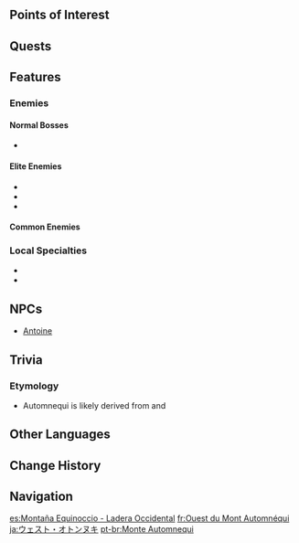 {{Location Infobox
|image        = West Slopes of Mont Automnequi.png
|type         = Subarea
|region       = Fontaine
|area         = Belleau Region
}}
{{Location Intro|description=<p>The western slopes of Mont Automnequi, a mountain in Fontaine spanning the Belleau Region and [[Morte Region]].</p>}}

==Points of Interest==
{{Locations by Category Table|type=Points of Interest}}

==Quests==
{{Quests by Category List|West Slopes of Mont Automnequi Quests|heo=1}}

==Features==
<!--
===Domains===
{{Domains by Category Gallery}}

===Exploration===
-->
===Enemies===
====Normal Bosses====
* {{Enemy|Emperor of Fire and Iron}}

====Elite Enemies====
* {{Enemy|Blazing Axe Mitachurl}}
* {{Enemy|Hydro Hilichurl Rogue}}
* {{Enemy|Tainted Water-Splitting Phantasm}}

====Common Enemies====
{{Column|2|
* {{Enemy|Area Alert Mek}}
* {{Enemy|Geological Survey Mek}}
* {{Enemy|Suppression Specialist Mek}}
* {{Enemy|Recon Log Mek}}
* {{Enemy|Large Hydro Slime}}
* {{Enemy|Hilichurl Berserker}}
* {{Enemy|Hilichurl}}
* {{Enemy|Treasure Hoarders: Electro Potioneer}}
* {{Enemy|Treasure Hoarders: Hydro Potioneer}}
* {{Enemy|Treasure Hoarders: Pyro Potioneer}}
* {{Enemy|Treasure Hoarders: Marksman}}
* {{Enemy|Treasure Hoarders: Seaman}}
}}

===Local Specialties===
* {{Item|Lumidouce Bell}}
* {{Item|Rainbow Rose}}
<!--
===Interactables===

==Puzzles==
===Puzzle Name===
-->
==NPCs==
* [[Antoine]]
<!--
==Descriptions==
{{Description|}}

==Soundtracks==
{{Soundtracks by Category Table|West Slopes of Mont Automnequi Soundtracks|header=West Slopes of Mont Automnequi}}

==Lore==
-->
==Trivia==
===Etymology===
* Automnequi is likely derived from {{fr|automne|autumn}} and {{fr|équinoxe|equinox.}}
<!--
==Gallery==
<gallery>

</gallery>

==Video Guides==
{{EVT
|video   = 
|caption = 
}}
-->
==Other Languages==
{{Other Languages
|en        = West Slopes of Mont Automnequi
|zhs       = 秋分山西侧
|zhs_rm    = Qiūfēn-shān Xīcè
|zht       = 秋分山西側
|zht_rm    = 
|zh_tl     = West Side of Autumnal Equinox Mountain
|ja        = ウェスト・オトンヌキ
|ja_rm     = Wesuto Otonnuki
|ja_tl     = West Automnequi
|ko        = 오똔산 서쪽
|ko_tl     = Western Automnequi
|es        = Montaña Equinoccio - Ladera Occidental
|es_tl     = Mount Equinox - West Slope
|fr        = Ouest du Mont Automnéqui
|fr_tl     = West of Mont Automnequi
|ru        = Западный склон горы Мон Атонеки
|ru_tl     = West Slope of Mont Automnequi
|th        = ฝั่งตะวันตกของภูเขา Automnequi
|th_rm     = Fang Tawantok khong Phukhao Automnequi
|th_tl     = West Side of Automnequi Mountain
|vi        = Phía Tây Núi Automnequi
|vi_tl     = West Side of Automnequi Mountain
|de        = Westhänge von Mont Automnéqui
|de_tl     = Western Slopes of Mont Automnéqui 
|id        = West Slopes of Mont Automnequi
|pt        = Encosta Oeste do Monte Automnequi
|pt_tl     = 
|tr        = Ekinoks Dağı Batı Yamacı
|tr_tl     = Equinox Mountain's West Slope
|it        = Pendici occidentali del Monte Automnequi
|it_tl     = 
}}

==Change History==
{{Change History|4.0}}

==Navigation==
{{Area Navbox|Fontaine}}

[[es:Montaña Equinoccio - Ladera Occidental]]
[[fr:Ouest du Mont Automnéqui]]
[[ja:ウェスト・オトンヌキ]]
[[pt-br:Monte Automnequi]]